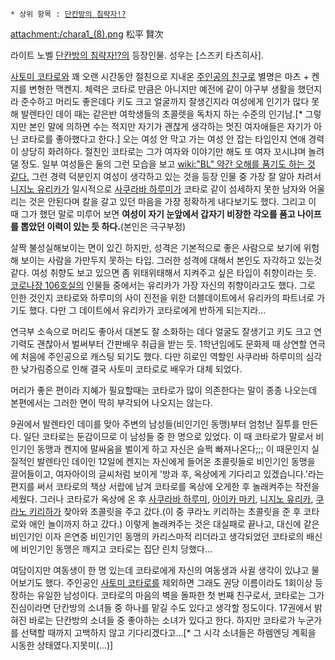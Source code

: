  * 상위 항목 : [[단칸방의 침략자!?]]

attachment:/chara1_(8).png
松平 賢次

라이트 노벨 [[단칸방의 침략자!?]]의 등장인물. 성우는 [스즈키 타츠히사].

[[사토미 코타로]]와 꽤 오랜 시간동안 절친으로 지내온 [[주인공의 친구]]로 별명은 마츠 + 켄지를 변형한 맥켄지. 체력은 코타로 만큼은 아니지만 예전에 같이 야구부 생활을 했던지라 준수하고 머리도 좋은데다 키도 크고 얼굴까지 잘생긴지라 여성에게 인기가 많다 못해 발렌타인 데이 때는 같은반 여학생들의 초콜렛을 독차지 하는 수준의 인기남.[* 그렇지만 본인 말에 의하면 수는 적지만 자기가 괜찮게 생각하는 멋진 여자애들은 자기가 아닌 코타로를 좋아했다고 한다.] 오는 여성 안 막고 가는 여성 안 잡는 타입인지 연애 경력이 상당히 화려하다. 절친인 코타로는 그가 여자와 이야기만 해도 또 여자 꼬시냐며 놀려댈 정도. 일부 여성들은 둘의 그런 모습을 보고 [[wiki:"BL" 약간 오해를 품기도 하는 것 같다.]] 그런 경력 덕분인지 여성이 생각하고 있는 것을 등장 인물 중 가장 잘 알아 차려서 [[니지노 유리카]]가 일시적으로 [[사쿠라바 하루미]]가 코타로 같이 섬세하지 못한 남자와 어울리는 것은 안된다며 칼을 갈고 있던 마음을 가장 정확하게 내다보기도 했다. 그리고 이 때 그가 했던 말로 미루어 보면 '''여성이 자기 눈앞에서 갑자기 비장한 각오를 품고 나이프를 뽑았던 이력이 있는 듯 하다.'''(본인은 극구부정)

살짝 불성실해보이는 면이 있긴 하지만, 성격은 기본적으로 좋은 사람으로 보기에 위험해 보이는 사람을 가만두지 못하는 타입. 그러한 성격에 대해서 본인도 자각하고 있는것 같다. 여성 취향도 보고 있으면 좀 위태위태해서 지켜주고 싶은 타입이 취향이라는 듯. [[코로나장 106호실]]의 인물들 중에서는 유리카가 가장 자신의 취향이라고도 했다. 그로 인한 것인지 코타로와 하루미의 사이 진전을 위한 더블데이트에서 유리카의 파트너로 가기도 했다. 다만 그 데이트에서 유리카가 코타로에게 반하게 되는지라...

연극부 소속으로 머리도 좋아서 대본도 잘 소화하는 데다 얼굴도 잘생기고 키도 크고 연기력도 괜찮아서 벌써부터 간판배우 취급을 받는 듯. 1학년임에도 문화제 때 상연할 연극에 처음에 주인공으로 캐스팅 되기도 했다. 다만 히로인 역할인 사쿠라바 하루미의 심각한 낮가림증으로 인해 결국 사토미 코타로로 배우가 대체 되었다.

머리가 좋은 편이라 지혜가 필요할때는 코타로가 많이 의존한다는 말이 종종 나오는데 본편에서는 그러한 면이 딱히 부각되어 나오지는 않는다.

9권에서 발렌타인 데이를 맞아 주변의 남성들(비인기인 동맹)부터 엄청난 질투를 만든다. 일단 코타로는 둔감이므로 이 남성들 중 한 명으로 있었다. 이 때 코타로가 말로서 비인기인 동맹과 켄지에 말싸움을 벌이게 하고 자신은 슬쩍 빠져나온다;;; 이 때문인지 실질적인 발렌타인 데이인 12일에 켄지는 자신에게 들어온 초콜릿들로 비인기인 동맹을 끌어들이고, 여자아이의 글씨처럼 보이게 '방과 후, 옥상에게 기다리고 있겠습니다.'라는 편지를 써서 코타로의 책상 서랍에 남겨 코타로를 옥상에 오게한 후 놀래켜주는 작전을 세웠다. 그러나 코타로가 옥상에 온 후 [[사쿠라바 하루미]], [[아이카 마키]], [[니지노 유리카]], [[쿠라노 키리하]]가 찾아와 초콜릿을 주고 갔다.(이 중 쿠라노 키리하는 초콜릿을 준 후 코타로와 애인 놀이까지 하고 갔다.) 이렇게 놀래켜주는 것은 대실패로 끝나고, 대신에 같은 비인기인 이자 은연중 비인기인 동맹의 카리스마적 리더라고 생각되었던 코타로의 배신에 비인기인 동맹은 깨지고 코타로는 집단 린치 당했다...

여담이지만 여동생이 한 명 있는데 코타로에게 자신의 여동생과 사귈 생각이 있냐고 물어보기도 했다.
주인공인 [[사토미 코타로]]를 제외하면 그래도 권당 이름이라도 1회이상 등장하는 유일한 남성이다.
코타로의 마음의 벽을 돌파한 첫 번째 친구로서, 코타로는 그가 진심이라면 단칸방의 소녀들 중 하나를 맡길 수도 있다고 생각할 정도이다. 
17권에서 밝혀진 바로는 단칸방의 소녀들 중 좋아하는 소녀가 있다고 한다. 하지만 코타로가 누군가를 선택할 때까지 고백하지 않고 기다리겠다고...[* 그 시각 소녀들은 하렘엔딩 계획을 시동한 상태였다.지못미(...)]
